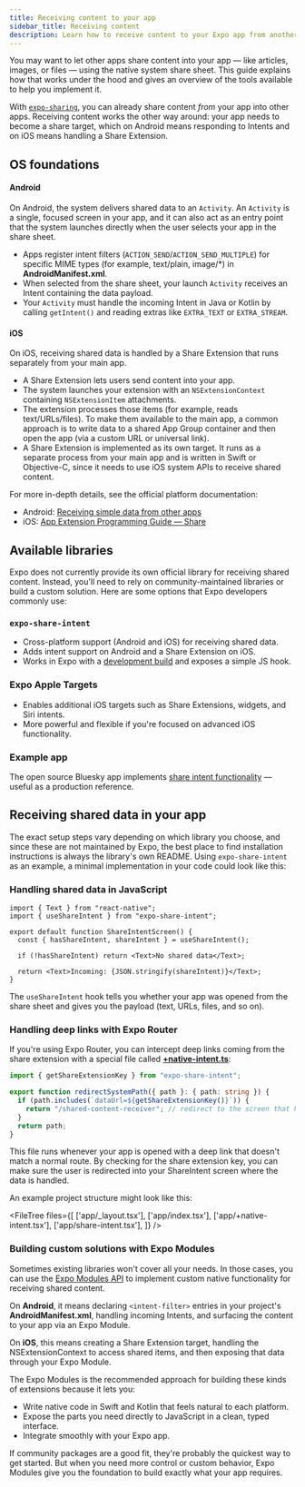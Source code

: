 ```yaml
---
title: Receiving content to your app
sidebar_title: Receiving content
description: Learn how to receive content to your Expo app from another app.
---
```



You may want to let other apps share content into your app &mdash; like articles, images, or files &mdash; using the native system share sheet. This guide explains how that works under the hood and gives an overview of the tools available to help you implement it.

With [`expo-sharing`](/versions/latest/sdk/sharing), you can already share content _from_ your app into other apps. Receiving content works the other way around: your app needs to become a share target, which on Android means responding to Intents and on iOS means handling a Share Extension.

## OS foundations

#### Android

On Android, the system delivers shared data to an `Activity`. An `Activity` is a single, focused screen in your app, and it can also act as an entry point that the system launches directly when the user selects your app in the share sheet.

- Apps register intent filters (`ACTION_SEND`/`ACTION_SEND_MULTIPLE`) for specific MIME types (for example, text/plain, image/\*) in **AndroidManifest.xml**.
- When selected from the share sheet, your launch `Activity` receives an Intent containing the data payload.
- Your `Activity` must handle the incoming Intent in Java or Kotlin by calling `getIntent()` and reading extras like `EXTRA_TEXT` or `EXTRA_STREAM`.

#### iOS

On iOS, receiving shared data is handled by a Share Extension that runs separately from your main app.

- A Share Extension lets users send content into your app.
- The system launches your extension with an `NSExtensionContext` containing `NSExtensionItem` attachments.
- The extension processes those items (for example, reads text/URLs/files). To make them available to the main app, a common approach is to write data to a shared App Group container and then open the app (via a custom URL or universal link).
- A Share Extension is implemented as its own target. It runs as a separate process from your main app and is written in Swift or Objective-C, since it needs to use iOS system APIs to receive shared content.

For more in-depth details, see the official platform documentation:

- Android: [Receiving simple data from other apps](https://developer.android.com/training/sharing/receive)
- iOS: [App Extension Programming Guide &mdash; Share](https://developer.apple.com/library/archive/documentation/General/Conceptual/ExtensibilityPG/Share.html)

## Available libraries

Expo does not currently provide its own official library for receiving shared content. Instead, you'll need to rely on community-maintained libraries or build a custom solution. Here are some options that Expo developers commonly use:

### `expo-share-intent`

- Cross-platform support (Android and iOS) for receiving shared data.
- Adds intent support on Android and a Share Extension on iOS.
- Works in Expo with a [development build](/develop/development-builds/introduction/) and exposes a simple JS hook.

### Expo Apple Targets

- Enables additional iOS targets such as Share Extensions, widgets, and Siri intents.
- More powerful and flexible if you're focused on advanced iOS functionality.

### Example app

The open source Bluesky app implements [share intent functionality](https://github.com/bluesky-social/social-app/tree/main/plugins/shareExtension) &mdash; useful as a production reference.

## Receiving shared data in your app

The exact setup steps vary depending on which library you choose, and since these are not maintained by Expo, the best place to find installation instructions is always the library's own README. Using `expo-share-intent` as an example, a minimal implementation in your code could look like this:

### Handling shared data in JavaScript

```tsx app/shared-content-receiver.tsx
import { Text } from "react-native";
import { useShareIntent } from "expo-share-intent";

export default function ShareIntentScreen() {
  const { hasShareIntent, shareIntent } = useShareIntent();

  if (!hasShareIntent) return <Text>No shared data</Text>;

  return <Text>Incoming: {JSON.stringify(shareIntent)}</Text>;
}
```

The `useShareIntent` hook tells you whether your app was opened from the share sheet and gives you the payload (text, URLs, files, and so on).

### Handling deep links with Expo Router

If you're using Expo Router, you can intercept deep links coming from the share extension with a special file called [**+native-intent.ts**](/router/advanced/native-intent/):

```ts app/+native-intent.ts
import { getShareExtensionKey } from "expo-share-intent";

export function redirectSystemPath({ path }: { path: string }) {
  if (path.includes(`dataUrl=${getShareExtensionKey()}`)) {
    return "/shared-content-receiver"; // redirect to the screen that handles shared data
  }
  return path;
}
```

This file runs whenever your app is opened with a deep link that doesn't match a normal route. By checking for the share extension key, you can make sure the user is redirected into your ShareIntent screen where the data is handled.

An example project structure might look like this:

<FileTree
  files={[
    ['app/_layout.tsx'],
    ['app/index.tsx'],
    ['app/+native-intent.tsx'],
    ['app/share-intent.tsx'],
  ]}
/>

### Building custom solutions with Expo Modules

Sometimes existing libraries won't cover all your needs. In those cases, you can use the [Expo Modules API](/modules/overview/) to implement custom native functionality for receiving shared content.

On **Android**, it means declaring `<intent-filter>` entries in your project's **AndroidManifest.xml**, handling incoming Intents, and surfacing the content to your app via an Expo Module.

On **iOS**, this means creating a Share Extension target, handling the NSExtensionContext to access shared items, and then exposing that data through your Expo Module.

The Expo Modules is the recommended approach for building these kinds of extensions because it lets you:

- Write native code in Swift and Kotlin that feels natural to each platform.
- Expose the parts you need directly to JavaScript in a clean, typed interface.
- Integrate smoothly with your Expo app.

If community packages are a good fit, they're probably the quickest way to get started. But when you need more control or custom behavior, Expo Modules give you the foundation to build exactly what your app requires.
